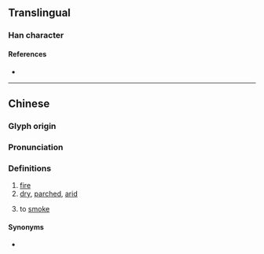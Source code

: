 {{character info}}
==Translingual==

===Han character===
{{Han char|rn=86|rad=火|as=09|sn=13|four=98861|canj=FTCW|ids=⿰火酋}}

====References====
* {{Han ref|kx=0678.040|dkj=19231|dj=1089.080|hdz=32219.020|uh=716A|ud=29034|bh=DE75|bd=56949}}

----

==Chinese==
{{zh-forms}}

===Glyph origin===
{{Han etym}}

===Pronunciation===
{{zh-pron
|m=qiú
|m-s=qiu1
|mc=y
|oc=y
|cat=n,v,a
}}

===Definitions===
{{zh-hanzi}}

# [[fire]]
# [[dry]], [[parched]], [[arid]]
# {{lb|zh|Southwestern Mandarin}} to [[smoke]]

====Synonyms====
* {{qualifier|Standard Mandarin}} {{zh-l|熏}}

{{zh-cat|Smoking}}